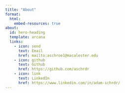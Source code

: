 ```yaml
---
title: "About"
format: 
  html:
    embed-resources: true
about: 
  id: hero-heading
  template: arcana
  links:
    - icon: send
      text: Email
      href: mailto:aschroe1@macalester.edu
    - icon: github
      text: Github
      href: https://github.com/aschrdr
    - icon: link
      text: LinkedIn
      href: https://www.linkedin.com/in/adam-schrdr/
---
```

